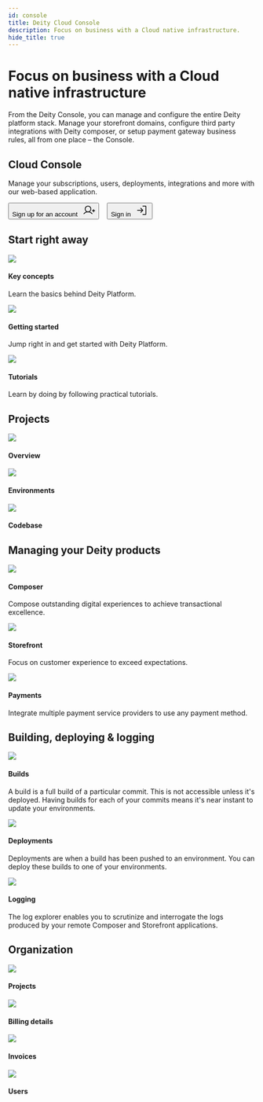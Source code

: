 ```yaml
---
id: console
title: Deity Cloud Console
description: Focus on business with a Cloud native infrastructure.
hide_title: true
---
```




<h1 className="headline mb20">Focus on business with a Cloud native infrastructure</h1>
<p className="desc pb20">
From the Deity Console, you can manage and configure the entire Deity platform stack. Manage your storefront domains, configure third party integrations with Deity composer, or setup payment gateway business rules, all from one place – the Console.
</p>


<div className="mb100">
	<Card isPadding={false}>
	  <div className="flex">
	    <CardContent>
	      <h2>Cloud Console</h2>
	      <div className="mb20">
	        <p>
	         Manage your subscriptions, users, deployments, integrations and more with our web-based application.
	        </p>
	      </div>  
	      <Button variant="contained" size="medium" href="https://console.deity.cloud/signup" target="_blank">
	          Sign up for an account &nbsp;
	          <svg width="25" height="25" viewBox="0 0 25 25" fill="none" xmlns="http://www.w3.org/2000/svg">
				<path d="M19.5312 13.2812H24.2188" stroke="currentColor" stroke-width="1.5" stroke-linecap="round" stroke-linejoin="round"/>
				<path d="M21.875 10.9375V15.625" stroke="currentColor" stroke-width="1.5" stroke-linecap="round" stroke-linejoin="round"/>
				<path d="M10.5469 15.625C13.7829 15.625 16.4062 13.0017 16.4062 9.76562C16.4062 6.52958 13.7829 3.90625 10.5469 3.90625C7.31083 3.90625 4.6875 6.52958 4.6875 9.76562C4.6875 13.0017 7.31083 15.625 10.5469 15.625Z" stroke="currentColor" stroke-width="1.5" stroke-miterlimit="10"/>
				<path d="M2.16797 19.5314C3.19459 18.3078 4.47673 17.3239 5.92428 16.6489C7.37183 15.9738 8.94966 15.624 10.5469 15.624C12.1441 15.624 13.7219 15.9738 15.1695 16.6489C16.617 17.3239 17.8992 18.3078 18.9258 19.5314" stroke="currentColor" stroke-width="1.5" stroke-linecap="round" stroke-linejoin="round"/>
				</svg>
	       </Button>&nbsp; &nbsp; 
	      <Button variant="outlined" size="medium" href="https://console.deity.cloud" target="_blank">
	         Sign in &nbsp;
	      	<svg width="25" height="25" viewBox="0 0 25 25" fill="none" xmlns="http://www.w3.org/2000/svg">
			<path d="M9.17969 16.6016L13.2812 12.5L9.17969 8.39844" stroke="currentColor" stroke-width="1.5" stroke-linecap="round" stroke-linejoin="round"/>
			<path d="M2.34375 12.5H13.2812" stroke="currentColor" stroke-width="1.5" stroke-linecap="round" stroke-linejoin="round"/>
			<path d="M13.2812 3.90625H18.75C18.9572 3.90625 19.1559 3.98856 19.3024 4.13507C19.4489 4.28159 19.5312 4.4803 19.5312 4.6875V20.3125C19.5312 20.5197 19.4489 20.7184 19.3024 20.8649C19.1559 21.0114 18.9572 21.0938 18.75 21.0938H13.2812" stroke="currentColor" stroke-width="1.5" stroke-linecap="round" stroke-linejoin="round"/>
			</svg>
			</Button>
	    </CardContent>
	  </div>
	</Card>
</div>


## Start right away
<div className="flex mb100 brighten">
  <Card to="/docs/console/key-concepts">
    <img src="/docs/img/icons/info.svg" />
    <h4>Key concepts</h4>
    <p>Learn the basics behind Deity Platform.</p>
  </Card>
  <Card to="/docs/console/getting-started/sign-up">
    <img src="/docs/img/icons/lightning.svg" />
    <h4>Getting started</h4>
    <p>Jump right in and get started with Deity Platform.</p>
  </Card>
  <Card to="/docs/platform/support/tutorials">
    <img src="/docs/img/icons/lightbulb.svg" />
    <h4>Tutorials</h4>
    <p>Learn by doing by following practical tutorials.</p>
  </Card>
</div>



## Projects
<div className="flex mb80 brighten">
  <Card to="/docs/console/project-settings/overview">
    <img src="/docs/img/icons/folders.svg" />
    <h4>Overview</h4>
    <p></p>
  </Card>
  <Card to="/docs/console/project-settings/environments">
    <img src="/docs/img/icons/cloud.svg" />
    <h4>Environments</h4>
    <p></p>
  </Card>
  <Card to="/docs/console/project-settings/codebase">
    <img src="/docs/img/icons/gitfork.svg" />
    <h4>Codebase</h4>
    <p></p>
  </Card>
</div>


## Managing your Deity products
<div className="flex mb100 brighten">
  <Card to="/docs/console/composer">
    <img src="/docs/img/icons/ticker.svg" />
    <h4>Composer</h4>
    <p>Compose outstanding digital experiences to achieve transactional excellence.</p>
  </Card>
  <Card to="/docs/console/storefront">
    <img src="/docs/img/icons/shop.svg" />
    <h4>Storefront</h4>
    <p>Focus on customer experience to exceed expectations.</p>
  </Card>
  <Card to="/docs/console/payments">
    <img src="/docs/img/icons/coins.svg" />
    <h4>Payments</h4>
    <p>Integrate multiple payment service providers to use any payment method.</p>
  </Card>
</div>

## Building, deploying & logging
<div className="flex mb80 brighten">
  <Card to="/docs/console/builds-deployments/builds">
    <img src="/docs/img/icons/cpu.svg" />
    <h4>Builds</h4>
    <p>A build is a full build of a particular commit. This is not accessible unless it's deployed. Having builds for each of your commits means it's near instant to update your environments.</p>
  </Card>
  <Card to="/docs/console/builds-deployments/deployments">
    <img src="/docs/img/icons/deployment.svg" />
    <h4>Deployments</h4>
    <p>Deployments are when a build has been pushed to an environment. You can deploy these builds to one of your environments.</p>
  </Card>
  <Card to="/docs/console/logs/log-entries">
    <img src="/docs/img/icons/bug.svg" />
    <h4>Logging</h4>
    <p>The log explorer enables you to scrutinize and interrogate the logs produced by your remote Composer and Storefront applications.</p>
  </Card>
</div>

## Organization
<div className="flex mb80 brighten">
  <Card to="/docs/console/organization/projects">
    <img src="/docs/img/icons/folders.svg" />
    <h4>Projects</h4>
    <p></p>
  </Card>
  <Card to="/docs/console/organization/billing-details">
    <img src="/docs/img/icons/billing.svg" />
    <h4>Billing details</h4>
    <p></p>
  </Card>
  <Card to="/docs/console/organization/invoices">
    <img src="/docs/img/icons/receipt.svg" />
    <h4>Invoices</h4>
    <p></p>
  </Card>
  <Card to="/docs/console/organization/users">
    <img src="/docs/img/icons/users.svg" />
    <h4>Users</h4>
    <p></p>
  </Card>
</div>
